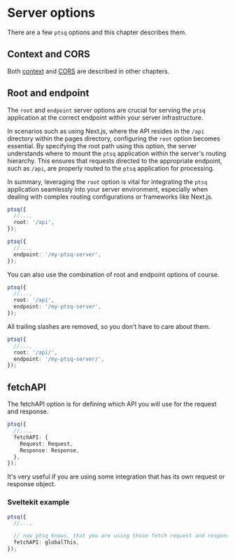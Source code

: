 # Server options

There are a few `ptsq` options and this chapter describes them.

## Context and CORS

Both [context](/context) and [CORS](/cors) are described in other chapters.

## Root and endpoint

The `root` and `endpoint` server options are crucial for serving the `ptsq` application at the correct endpoint within your server infrastructure.

In scenarios such as using Next.js, where the API resides in the `/api` directory within the pages directory, configuring the `root` option becomes essential. By specifying the root path using this option, the server understands where to mount the `ptsq` application within the server's routing hierarchy. This ensures that requests directed to the appropriate endpoint, such as `/api`, are properly routed to the `ptsq` application for processing.

In summary, leveraging the `root` option is vital for integrating the `ptsq` application seamlessly into your server environment, especially when dealing with complex routing configurations or frameworks like Next.js.

```ts
ptsq({
  //...,
  root: '/api',
});
```

```ts copy filename="endpoint-optin"
ptsq({
  //...,
  endpoint: '/my-ptsq-server',
});
```

You can also use the combination of root and endpoint options of course.

```ts
ptsq({
  //...,
  root: '/api',
  endpoint: '/my-ptsq-server',
});
```

All trailing slashes are removed, so you don't have to care about them.

```ts
ptsq({
  //...,
  root: '/api/',
  endpoint: '/my-ptsq-server/',
});
```

## fetchAPI

The fetchAPI option is for defining which API you will use for the request and response.

```ts
ptsq({
  //...,
  fetchAPI: {
    Request: Request,
    Response: Response,
  },
});
```

It's very useful if you are using some integration that has its own request or response object.

### Sveltekit example

```ts
ptsq({
  //...,

  // now ptsq knows, that you are using those fetch request and response objects
  fetchAPI: globalThis,
});
```
